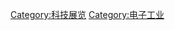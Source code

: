 {{Catnav|頁面分類|人类社会|生活|娱乐|展覽}}
{{Catnav|頁面分類|人类社会|文化|娱乐|展覽}}
{{Catnav|頁面分類|人类社会|政治|宣傳|展覽}}

[[Category:科技展览|Category:科技展览]]
[[Category:电子工业|Category:电子工业]]